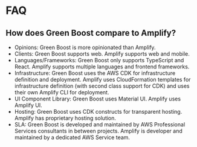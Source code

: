 # FAQ

## How does Green Boost compare to Amplify?
- Opinions: Green Boost is more opinionated than Amplify.
- Clients: Green Boost supports web. Amplify supports web and mobile.
- Languages/Frameworks: Green Boost only supports TypeScript and React. Amplify supports multiple languages and frontend frameworks.
- Infrastructure: Green Boost uses the AWS CDK for infrastructure definition and deployment. Amplify uses CloudFormation templates for infrastructure definition (with second class support for CDK) and uses their own Amplify CLI for deployment.
- UI Component Library: Green Boost uses Material UI. Amplify uses Amplify UI.
- Hosting: Green Boost uses CDK constructs for transparent hosting. Amplify has proprietary hosting solution.
- SLA: Green Boost is developed and maintained by AWS Professional Services consultants in between projects. Amplify is developer and maintained by a dedicated AWS Service team.